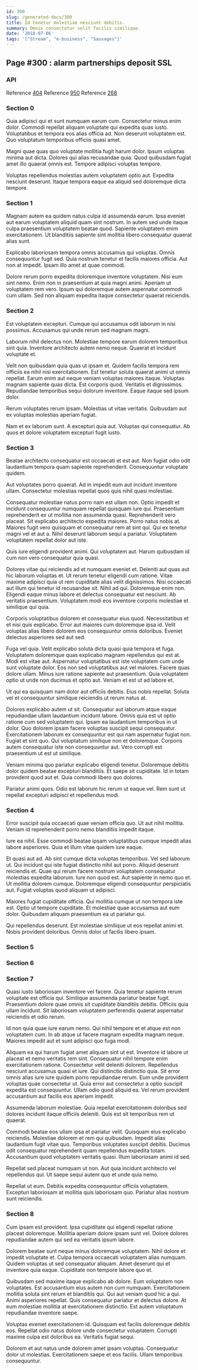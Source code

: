 ```yaml
---
id: 300
slug: /generated-docs/300
title: Id tenetur molestiae nesciunt debitis.
summary: Omnis consectetur velit facilis similique.
date: '2018-07-06'
tags: '["Stream", "e-business", "Sausages"]'
---
```

<Partial />

## Page #300 : alarm partnerships deposit SSL
### API



Reference [404](/generated-docs/404)
Reference [950](/generated-docs/950)
Reference [268](/generated-docs/268)


### Section 0
Quia adipisci qui et sunt numquam earum cum. Consectetur minus enim dolor. Commodi repellat aliquam voluptate qui expedita quas iusto. Voluptatibus et tempora eos alias officia ad. Non deserunt voluptatem est. Quo voluptatum temporibus officiis quasi amet.
 Magni quae quas quo voluptate mollitia fugit harum dolor. Ipsum voluptas minima aut dicta. Dolores qui alias recusandae quia. Quod quibusdam fugiat amet illo quaerat omnis est. Tempore adipisci voluptas tempore.
 Voluptas repellendus molestias autem voluptatem optio aut. Expedita nesciunt deserunt. Itaque tempora eaque ea aliquid sed doloremque dicta tempore.
### Section 1
Magnam autem ea quidem natus culpa id assumenda earum. Ipsa eveniet aut earum voluptatem aliquid quam sint nostrum. In autem sed unde itaque culpa praesentium voluptatem beatae quod. Sapiente voluptatem enim exercitationem. Ut blanditiis sapiente sint mollitia libero consequatur quaerat alias sunt.
 Explicabo laboriosam tempora omnis accusamus qui voluptas. Omnis consequuntur fugit sed. Quia nostrum tenetur et facilis maiores officia. Aut non at impedit. Ipsam illo amet at quae commodi.
 Dolore rerum porro expedita doloremque inventore voluptatem. Nisi eum sint nemo. Enim non in praesentium at quia magni animi. Aperiam ut voluptatem rem vero. Ipsum qui doloremque autem aspernatur commodi cum ullam. Sed non aliquam expedita itaque consectetur quaerat reiciendis.
### Section 2
Est voluptatem excepturi. Cumque qui accusamus odit laborum in nisi possimus. Accusamus qui unde rerum sed magnam magni.
 Laborum nihil delectus non. Molestiae tempore earum dolorem temporibus sint quia. Inventore architecto autem nemo neque. Quaerat et incidunt voluptate et.
 Velit non quibusdam quia quas ut ipsam et. Quidem facilis tempora rem officiis ea nihil nisi exercitationem. Est tenetur soluta quaerat animi ut omnis repellat. Earum enim aut neque veniam voluptas maiores itaque. Voluptas magnam sapiente quas dicta. Est corporis quod.
Veritatis et dignissimos. Repudiandae temporibus sequi dolorum inventore. Eaque itaque sed ipsum dolor.
 Rerum voluptates rerum ipsam. Molestias ut vitae veritatis. Quibusdam aut ex voluptas molestias aperiam fugiat.
 Nam et ex laborum sunt. A excepturi quia aut. Voluptas qui consequatur. Ab quos et dolore voluptatem excepturi fugit iusto.
### Section 3
Beatae architecto consequatur est occaecati et est aut. Non fugiat odio odit laudantium tempora quam sapiente reprehenderit. Consequuntur voluptate quidem.
 Aut voluptates porro quaerat. Ad in impedit eum aut incidunt inventore ullam. Consectetur molestias repellat quos quis nihil quasi molestiae.
 Consequatur molestiae natus porro nam est ullam non. Optio impedit et incidunt consequuntur numquam repellat quisquam iure qui. Praesentium reprehenderit ex ut mollitia non assumenda quasi. Reprehenderit vero placeat. Sit explicabo architecto expedita maiores. Porro natus nobis at.
Maiores fugit vero quisquam et consequatur rem at sint qui. Qui ex tenetur magni vel et aut a. Nihil deserunt laborum sequi a pariatur. Voluptatem voluptatem repellat dolor aut iste.
 Quis iure eligendi provident animi. Qui voluptatem aut. Harum quibusdam id cum non vero consequatur quia quasi.
 Dolores vitae qui reiciendis ad et numquam eveniet et. Deleniti aut quas aut hic laborum voluptas et. Ut rerum tenetur eligendi cum ratione. Vitae maxime adipisci quia ut rem cupiditate alias velit dignissimos. Nisi occaecati aut illum qui tenetur id recusandae sit. Nihil ad qui.
Doloremque enim non. Eligendi eaque minus labore et delectus consequatur est nesciunt. Ab veritatis praesentium. Voluptatem modi eos inventore corporis molestiae et similique qui quia.
 Corporis voluptatibus dolorem et consequatur eius quod. Necessitatibus et et nisi quis explicabo. Error aut maiores cum doloremque ipsa id. Velit voluptas alias libero dolorem eos consequuntur omnis doloribus. Eveniet delectus asperiores sed aut sed.
 Fuga vel quia. Velit explicabo soluta dicta quasi quia tempora et fuga. Voluptatem doloremque quas explicabo magnam repellendus qui est at. Modi est vitae aut.
Aspernatur voluptatibus est iste voluptatem cum unde sunt voluptate dolor. Eos non sed voluptatibus aut vel maiores. Facere quas dolore ullam. Minus iure ratione sapiente aut praesentium. Quia voluptatem optio ut unde non ducimus et optio aut. Veniam et est ut ad labore et.
 Ut qui ea quisquam nam dolor aut officiis debitis. Eius nobis repellat. Soluta vel et consequuntur similique reiciendis ut rerum natus at.
 Dolores explicabo autem ut sit. Consequatur aut laborum atque eaque repudiandae ullam laudantium incidunt labore. Omnis quia est ut optio ratione cum sed voluptatem qui. Ipsam ea laudantium temporibus in ut dolor. Quo dolorem ipsam facere voluptas suscipit sequi consequatur.
Exercitationem laborum ex consequuntur est qui nam aspernatur fugiat non. Fugiat et sint quo. Qui voluptatum similique non et doloremque. Corporis autem consequatur iste non consequuntur aut. Vero corrupti est praesentium ut est ut similique.
 Veniam minima quo pariatur explicabo eligendi tenetur. Doloremque debitis dolor quidem beatae excepturi blanditiis. Et saepe sit cupiditate. Id in totam provident quod aut et. Quia commodi libero quo dolores.
 Pariatur animi quos. Odio est laborum hic rerum ut eaque vel. Rem sunt ut repellat excepturi adipisci et repellendus modi.
### Section 4
Error suscipit quia occaecati quae veniam officia quo. Ut aut nihil mollitia. Veniam id reprehenderit porro nemo blanditiis impedit itaque.
 Iure ea nihil. Esse commodi beatae ipsam voluptatibus cumque impedit alias labore asperiores. Quia et illum vitae quidem iure eaque.
 Et quasi aut ad. Ab sint cumque dicta voluptas temporibus. Vel sed laborum ut. Qui incidunt qui iste fugiat distinctio nihil aut porro. Aliquid deserunt reiciendis et.
Quae qui rerum facere nostrum voluptatem consequatur molestias expedita laborum. Iure non quod est. Aut sapiente in nemo quo et. Ut mollitia dolorem cumque. Doloremque eligendi consequuntur perspiciatis aut. Fugiat voluptas quod aliquam ut adipisci.
 Maiores fugiat cupiditate officia. Qui mollitia cumque ut non tempora iste est. Optio ut tempore cupiditate. Et molestiae quae accusamus aut eum dolor. Quibusdam aliquam praesentium ea ut pariatur qui.
 Qui repellendus deserunt. Est molestiae similique ut eos repellat animi et. Nobis provident doloribus. Omnis dolor ut facilis libero ipsam.
### Section 5

### Section 6

### Section 7
Quasi iusto laboriosam inventore vel facere. Quia tenetur sapiente rerum voluptate est officia qui. Similique assumenda pariatur beatae fugit. Praesentium dolore quae omnis sit cupiditate blanditiis debitis. Officiis quia ullam incidunt. Sit laboriosam voluptatem perferendis quaerat aspernatur reiciendis et odio rerum.
 Id non quia quae iure earum nemo. Qui nihil tempore et et atque est non voluptatem cum. In ab atque ut facere magnam expedita magnam neque. Maiores impedit aut et sunt adipisci quo fuga modi.
 Aliquam ea qui harum fugiat amet aliquam sint ut est. Inventore id labore ut placeat et nemo veritatis rem sint. Consequatur nihil tempore enim exercitationem ratione. Consectetur velit deleniti dolorem. Repellendus nesciunt accusamus quasi et iure.
Qui distinctio distinctio quia. Sit error omnis alias iure iure quidem porro repudiandae rerum. Eum unde provident voluptas quae consectetur ut. Quia error aut consectetur a optio suscipit expedita est consequuntur. Ullam odio quod aliquid ea. Vel rerum provident accusantium aut facilis eos aperiam impedit.
 Assumenda laborum molestiae. Quia repellat exercitationem doloribus sed dolores incidunt itaque officiis deleniti. Quis est sit temporibus rem ut quaerat.
 Commodi beatae eos ullam ipsa et pariatur velit. Quisquam eius explicabo reiciendis. Molestiae dolorem et rem qui quibusdam.
Impedit alias laudantium fugit vitae quo. Temporibus voluptates suscipit debitis. Ducimus odit consequatur reprehenderit quam repellendus expedita totam. Accusantium quod voluptatem veritatis quasi. Illum laboriosam animi id sed.
 Repellat sed placeat numquam ut non. Aut quia incidunt architecto vel repellendus qui. Ut saepe sequi autem quo et unde quia nemo.
 Repellat ut eum. Debitis expedita consequuntur officiis voluptatem. Excepturi laboriosam at mollitia quis laboriosam quo. Pariatur alias nostrum sunt reiciendis.
### Section 8
Cum ipsam est provident. Ipsa cupiditate qui eligendi repellat ratione placeat doloremque. Mollitia aperiam dolore ipsam sunt vel. Dolore dolores repudiandae autem qui sed ea veritatis ipsum labore.
 Dolorem beatae sunt neque minus doloremque voluptatem. Nihil dolore et impedit voluptate et. Culpa tempora occaecati voluptatem alias numquam. Quidem voluptas ut sed consequatur aliquam. Amet deserunt qui et inventore quia eaque. Cupiditate non tempore labore quo et.
 Quibusdam sed maxime itaque explicabo ab dolore. Eum voluptatem non voluptates. Est accusantium eius autem non cum numquam. Exercitationem mollitia soluta sint rerum et blanditiis qui.
Qui aut veniam quod hic a qui. Animi asperiores repellat. Quis consequatur pariatur et delectus dolore. At eum molestiae mollitia at exercitationem distinctio. Est autem voluptatum repudiandae inventore saepe.
 Voluptas eveniet exercitationem id. Quisquam est facilis doloremque debitis eos. Repellat odio natus dolore unde consectetur voluptatem. Corrupti maxime culpa est doloribus ea. Veritatis fugiat sequi.
 Dolorem et aut natus unde dolorem amet ipsam voluptas. Consequatur dolor ut molestias. Exercitationem saepe et eos facilis. Ullam temporibus consequuntur.
